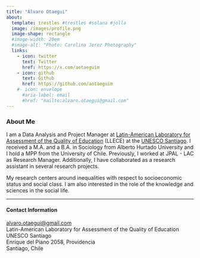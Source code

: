 ```yaml
---
title: "Álvaro Otaegui"
about:
  template: trestles #trestles #solana #jolla
  image: /images/profile.png
  image-shape: rectangle
  #image-width: 20em
  #image-alt: "Photo: Carolina Jerez Photography"
  links:
    - icon: twitter
      text: Twitter
      href: https://x.com/aotaeguim
    - icon: github
      text: Github
      href: https://github.com/aotaeguim
    #- icon: envelope
      #aria-label: email
      #href: "mailto:alvaro.otaegui@gmail.com" 
---
```

### About Me

I am a Data Analysis and Project Manager at [Latin-American Laboratory for Assessment of the Quality of Education](https://www.unesco.org/es/fieldoffice/santiago/expertise/llece) (LLECE) at the [UNESCO Santiago](https://www.unesco.org/es/fieldoffice/santiago). I received a M.A. and a B.A. in Sociology from Alberto Hurtado University and I hold a MPP from the University of Chile. Previously, I worked at JPAL - LAC as Research Manager. Additionally, I have collaborated as a research assistant in several research projects. 

My research centers around inequalities with respect to socioeconomic status and social class. <!---In my research, I have investigated the segregation of social classes and how it affects interclass trust, cooperation and perceptions of inequalities. ---> I am also interested in the role of the knowledge and sciences in the social life. 

---

#### Contact Information
[alvaro.otaegui@gmail.com](mailto:alvaro.otaegui@gmail.com) \
Latin-American Laboratory for Assessment of the Quality of Education\
UNESCO Santiago \
Enrique del Piano 2058, Providencia \
Santiago, Chile \